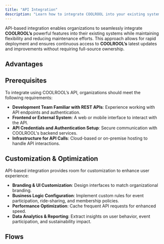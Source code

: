 ```yaml
---
title: "API Integration"
description: "Learn how to integrate COOLROOL into your existing systems or build a custom solution."
---
```


API-based integration enables organizations to seamlessly integrate **COOLROOL’s** powerful features into their existing systems while maintaining flexibility and reducing maintenance efforts. This approach allows for rapid deployment and ensures continuous access to **COOLROOL’s** latest updates and improvements without requiring full-source ownership.

## Advantages
<CardList cols={3}>
<Card 
  title="Rapid Deployment"
  description="Quick integration without the need for managing a full codebase."
  icon="clock"
  iconType="regular"
  iconSize="32px"
/>
<Card 
  title="Scalability"
  description="A microservices-friendly approach allows flexible resource management."
  icon="stack"
  iconType="regular"
  iconSize="32px"
/>
<Card 
  title="Minimal Maintenance"
  description="No requirement to update backend services, security patches, or infrastructure."
  icon="wrench"
  iconType="regular"
  iconSize="32px"
/>
<Card 
  title="Seamless Data Access"
  description="Direct interaction with carpooling, event scheduling, and real-time tracking."
  icon="database"
  iconType="regular"
  iconSize="32px"
/>
<Card 
  title="Security-First Approach"
  description="JWT-based authentication with role-based access control (RBAC)."
  icon="shield-check"
  iconType="regular"
  iconSize="32px"
/>
<Card 
  title="Cost-Efficient"
  description="Lower development and operational costs compared to full-source integration."
  icon="wallet"
  iconType="regular"
  iconSize="32px"
/>
</CardList>


## Prerequisites
To integrate using COOLROOL’s API, organizations should meet the following requirements:
- **Development Team Familiar with REST APIs**: Experience working with API endpoints and authentication.
- **Frontend or External System**: A web or mobile interface to interact with the API.
- **API Credentials and Authentication Setup**: Secure communication with COOLROOL's backend services.
- **Infrastructure for API Calls**: Cloud-based or on-premise hosting to handle API interactions.

## Customization & Optimization
API-based integration provides room for customization to enhance user experience:
- **Branding & UI Customization**: Design interfaces to match organizational branding.
- **Business Logic Configuration**: Implement custom rules for event participation, ride-sharing, and membership policies.
- **Performance Optimization**: Cache frequent API requests for enhanced speed.
- **Data Analytics & Reporting**: Extract insights on user behavior, event participation, and sustainability impact.

## Flows

